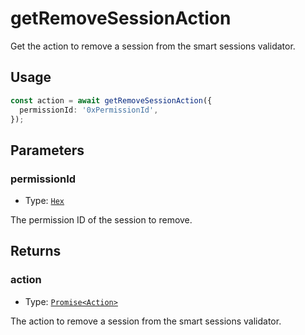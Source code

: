 # getRemoveSessionAction

Get the action to remove a session from the smart sessions validator.

## Usage

```typescript copy
const action = await getRemoveSessionAction({
  permissionId: '0xPermissionId',
});
```

## Parameters

### permissionId

- Type: [`Hex`](https://viem.sh/docs/glossary/types#hex)

The permission ID of the session to remove.

## Returns

### action

- Type: [`Promise<Action>`](/module-sdk/glossary/types#action)

The action to remove a session from the smart sessions validator.
